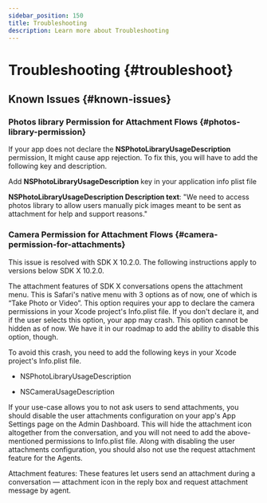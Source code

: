 ```yaml
---
sidebar_position: 150
title: Troubleshooting
description: Learn more about Troubleshooting
---
```






# Troubleshooting {#troubleshoot}


## Known Issues {#known-issues}

### Photos library Permission for Attachment Flows {#photos-library-permission}

If your app does not declare the **NSPhotoLibraryUsageDescription** permission, It might cause app rejection. To fix this, you will have to add the following key and description. 

Add **NSPhotoLibraryUsageDescription** key in your application info plist file

**NSPhotoLibraryUsageDescription Description text**: "We need to access photos library to allow users manually pick images meant to be sent as attachment for help and support reasons."

### Camera Permission for Attachment Flows {#camera-permission-for-attachments}


<Admonition type="info" title="Note">

This issue is resolved with SDK X 10.2.0. The following instructions apply to versions below SDK X 10.2.0.

</Admonition>


The attachment features of SDK X conversations opens the attachment menu. This is Safari's native menu with 3 options as of now, one of which is “Take Photo or Video”. This option requires your app to declare the camera permissions in your Xcode project's Info.plist file. If you don't declare it, and if the user selects this option, your app may crash. This option cannot be hidden as of now. We have it in our roadmap to add the ability to disable this option, though.

To avoid this crash, you need to add the following keys in your Xcode project's Info.plist file.

* NSPhotoLibraryUsageDescription

* NSCameraUsageDescription

If your use-case allows you to not ask users to send attachments, you should disable the user attachments configuration on your app's App Settings page on the Admin Dashboard. This will hide the attachment icon altogether from the conversation, and you will not need to add the above-mentioned permissions to Info.plist file. Along with disabling the user attachments configuration, you should also not use the request attachment feature for the Agents.


<Admonition type="info" title="Note">

Attachment features: These features let users send an attachment during a conversation — attachment icon in the reply box and request attachment message by agent.

</Admonition>

